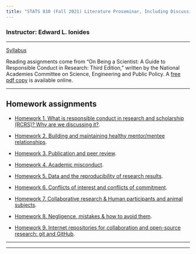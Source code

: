 ```yaml
---
title: "STATS 810 (Fall 2021) Literature Proseminar, Including Discussions on Responsible Conduct in Research and Scholarship"
---
```


<h3> Instructor: Edward L. Ionides </h3>

-------------

[Syllabus](syllabus.pdf) 

Reading assignments come from "On Being a Scientist: A Guide to Responsible Conduct in Research: Third Edition," written by the National Academies Committee on Science, Engineering and Public Policy. 
A [free pdf copy](http://www.nap.edu/catalog.php?record_id=12192) is available online.


----------

## Homework assignments 

* [Homework 1. What is responsible conduct in research and scholarship (RCRS)? Why are we discussing it?](hw01.pdf).

* [Homework 2. Building and maintaining healthy mentor/mentee relationships](hw02.pdf).

* [Homework 3. Publication and peer review](hw03.pdf).

* [Homework 4. Academic misconduct](hw04.pdf). 

* [Homework 5. Data and the reproducibility of research results](hw05.pdf).

* [Homework 6. Conflicts of interest and conflicts of commitment](hw06.pdf).

* [Homework 7. Collaborative research & Human participants and animal subjects](hw07.pdf).

* [Homework 8. Negligence, mistakes & how to avoid them](hw08.pdf).

* [Homework 9. Internet repositories for collaboration and open-source research: git and GitHub](hw09.html).

<!--

* [Homework 10. Linux and the open source software movement](hw10.pdf).

* [Homework 11. Parallel statistical computing](hw11.pdf).

* [Homework 12. Statistical computing on greatlakes](hw12.pdf).

* [Homework 13. A workflow for reproducible statistical research: combining Latex and R with knitr](hw13.pdf)


-->

------------

-----------
